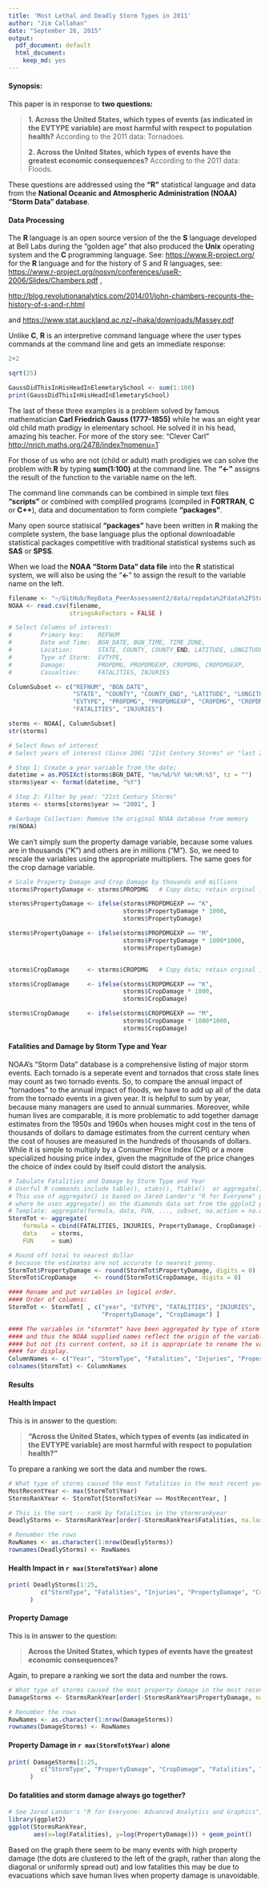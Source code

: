 ```yaml
---
title: 'Most Lethal and Deadly Storm Types in 2011'
author: "Jim Callahan"
date: "September 26, 2015"
output:
  pdf_document: default
  html_document:
    keep_md: yes
---
```

#### Synopsis:   

This paper is in response to **two questions:**  

> **1. Across the United States, which types of events (as indicated in the EVTYPE variable) 
> are most harmful with respect to population health?** According to the 2011 data: Tornadoes.
>
> **2. Across the United States, which types of events have the greatest economic consequences?**
>  According to the 2011 data: Floods.


These questions are addressed using the **"R"** statistical language and data from the 
**National Oceanic and Atmospheric Administration (NOAA) "Storm Data" database**.


#### Data Processing   

The **R** language is an open source version of the the **S** language developed 
at Bell Labs during the "golden age" that also produced the **Unix** operating system
and the **C** programming language. See:  <https://www.R-project.org/> for the **R**
language and for the history of S and R languages, see:
<https://www.r-project.org/nosvn/conferences/useR-2006/Slides/Chambers.pdf> ,  

<http://blog.revolutionanalytics.com/2014/01/john-chambers-recounts-the-history-of-s-and-r.html>   

and <https://www.stat.auckland.ac.nz/~ihaka/downloads/Massey.pdf>  


Unlike **C**, **R** is an interpretive command language where the user types commands
at the command line and gets an immediate response:

```r
2+2

sqrt(25)

GaussDidThisInHisHeadInElemetarySchool <- sum(1:100)
print(GaussDidThisInHisHeadInElemetarySchool)
```

The last of these three examples is a problem solved by famous mathematician
**Carl Friedrich Gauss (1777-1855)** while he was an eight year old child math prodigy 
in elementary school. He solved it in his head, amazing his teacher. 
For more of the story see: "Clever Carl" <http://nrich.maths.org/2478/index?nomenu=1>`

For those of us who are not (child or adult) math prodigies we can solve the problem 
with **R** by typing **sum(1:100)** at the command line. The **"<-"** assigns
the result of the function to the variable name on the left.

The command line commands can be combined in simple text files **"scripts"** or combined
with compliled programs (compiled in **FORTRAN**, **C** or **C++**), data and 
documentation to form complete  **"packages"**.

Many open source statisical **"packages"** have been written in **R** making the 
complete system, the base language plus the optional downloadable statistical packages 
competitive with traditional statistical systems such as **SAS** or **SPSS**.   

When we load the **NOAA "Storm Data" data file** into the **R** statistical system,
we will also be using the "**<-**" to assign the result to the variable name on
the left.

```r
filename <- "~/GitHub/RepData_PeerAssessment2/data/repdata%2Fdata%2FStormData.csv.bz2"
NOAA <- read.csv(filename, 
                 stringsAsFactors = FALSE )
```


```r
# Select Columns of interest:
#        Primary key:    REFNUM
#        Date and Time:  BGN_DATE, BGN_TIME, TIME_ZONE,
#        Location:       STATE, COUNTY, COUNTY_END, LATITUDE, LONGITUDE,
#        Type of Storm:  EVTYPE,
#        Damage:         PROPDMG, PROPDMGEXP, CROPDMG, CROPDMGEXP,
#        Casualties:     FATALITIES, INJURIES

ColumnSubset <- c("REFNUM", "BGN_DATE", 
                  "STATE", "COUNTY", "COUNTY_END", "LATITUDE", "LONGITUDE", 
                  "EVTYPE", "PROPDMG", "PROPDMGEXP", "CROPDMG", "CROPDMGEXP", 
                  "FATALITIES", "INJURIES")

storms <- NOAA[, ColumnSubset]
str(storms)

# Select Rows of interest 
# Select years of interest (Since 2001 "21st Century Storms" or "last 25 years")

# Step 1: Create a year variable from the date;
datetime = as.POSIXct(storms$BGN_DATE, "%m/%d/%Y %H:%M:%S", tz = "")
storms$year <- format(datetime, "%Y")

# Step 2: Filter by year: "21st Century Storms"
storms <- storms[storms$year >= "2001", ]

# Garbage Collection: Remove the original NOAA database from memory
rm(NOAA)

```

We can't simply sum the property damage variable, because some values are in thousands ("K")
and others are in millions ("M"). So, we need to rescale the variables using the appropriate
multipliers. The same goes for the crop damage variable.

```r
# Scale Property Damage and Crop Damage by thouands and millions
storms$PropertyDamage <- storms$PROPDMG   # Copy data; retain orginal intact

storms$PropertyDamage <- ifelse(storms$PROPDMGEXP == "K", 
                                storms$PropertyDamage * 1000, 
                                storms$PropertyDamage)

storms$PropertyDamage <- ifelse(storms$PROPDMGEXP == "M", 
                                storms$PropertyDamage * 1000*1000, 
                                storms$PropertyDamage)


storms$CropDamage     <- storms$CROPDMG   # Copy data; retain orginal intact

storms$CropDamage     <- ifelse(storms$CROPDMGEXP == "K", 
                                storms$CropDamage * 1000, 
                                storms$CropDamage)

storms$CropDamage     <- ifelse(storms$CROPDMGEXP == "M", 
                                storms$CropDamage * 1000*1000, 
                                storms$CropDamage) 
```


#### Fatalities and Damage by Storm Type and Year   

NOAA's "Storm Data" database is a comprehensive listing of major storm events.
Each tornado is a seperate event and tornados that cross state lines may count as
two tornado events. So, to compare the annual impact of "tornadoes" to the annual impact
of floods, we have to add up all of the data from the tornado events in a given year.
It is helpful to sum by year, because many managers are used to annual summaries. 
Moreover, while human lives are comparable, it is more problematic to add together damage 
estimates from the 1950s and 1960s when houses might cost in the tens of thousands of dollars
to damage estimates from the current century when the cost of houses are measured
in the hundreds of thousands of dollars. While it is simple to multiply by a Consumer Price Index (CPI) or a more specialized housing price index, given the magnitude of the price changes
the choice of index could by itself could distort the analysis.
```r
# Tabulate Fatalities and Damage by Storm Type and Year
# Userful R commands include table(), xtabs(), ftable()  or aggregate()
# This use of aggregate() is based on Jared Lander's "R for Everyone" page 123 
# where he uses aggregate() on the diamonds data set from the ggplot2 package.
# Template: aggregate(formula, data, FUN, ..., subset, na.action = na.omit)
StormTot <- aggregate(
    formula = cbind(FATALITIES, INJURIES, PropertyDamage, CropDamage) ~ EVTYPE + year, 
    data    = storms, 
    FUN     = sum)

# Round off total to nearest dollar
# because the estimates are not accurate to nearest penny.
StormTot$PropertyDamage <- round(StormTot$PropertyDamage, digits = 0)
StormTot$CropDamage     <- round(StormTot$CropDamage, digits = 0)

#### Rename and put variables in logical order.
#### Order of columns:
StormTot <- StormTot[ , c("year", "EVTYPE", "FATALITIES", "INJURIES", 
                          "PropertyDamage", "CropDamage") ]

#### The variables in "stormtot" have been aggregated by type of storm and year
#### and thus the NOAA supplied names reflect the origin of the variable
#### but not its current content, so it is appropriate to rename the variables
#### for display.
ColumnNames <- c("Year", "StormType", "Fatalities", "Injuries", "PropertyDamage", "CropDamage")
colnames(StormTot) <- ColumnNames
```

#### Results  

#### Health Impact  

This is in answer to the question:   

> **"Across the United States, which types of events (as indicated in the EVTYPE variable) 
> are most harmful with respect to population health?"**   

To prepare a ranking we sort the data and number the rows.
```r
# What type of storms caused the most fatalities in the most recent year (2011)?
MostRecentYear <- max(StormTot$Year)
StormsRankYear <- StormTot[StormTot$Year == MostRecentYear, ]

# This is the sort -- rank by fatalities in the stormrankyear
DeadlyStorms <- StormsRankYear[order(-StormsRankYear$Fatalities, na.last = NA), ]

# Renumber the rows
RowNames <- as.character(1:nrow(DeadlyStorms))
rownames(DeadlyStorms) <- RowNames
```

#### Health Impact in `r max(StormTot$Year)` alone  
```r
print( DeadlyStorms[1:25, 
         c("StormType", "Fatalities", "Injuries", "PropertyDamage", "CropDamage")] 
      )
```

#### Property Damage  

This is in answer to the question:   

> **Across the United States, which types of events have the greatest economic 
> consequences?**

Again, to prepare a ranking we sort the data and number the rows.
```r
# What type of storms caused the most property damage in the most recent year (2011)?
DamageStorms <- StormsRankYear[order(-StormsRankYear$PropertyDamage, na.last = NA), ]

# Renumber the rows
RowNames <- as.character(1:nrow(DamageStorms))
rownames(DamageStorms) <- RowNames
```

#### Property Damage  in `r max(StormTot$Year)` alone   
```r
print( DamageStorms[1:25, 
         c("StormType", "PropertyDamage", "CropDamage", "Fatalities", "Injuries")] 
      )
```


#### Do fatalities and storm damage always go together?   
```r
# See Jared Lander's "R for Everyone: Advanced Analytics and Graphics", page 223
library(ggplot2)
ggplot(StormsRankYear, 
       aes(x=log(Fatalities), y=log(PropertyDamage))) + geom_point()

```

Based on the graph there seem to be many events with high property damage 
(the dots are clustered to the left of the graph, rather than along the diagonal 
or uniformly spread out) and low fatalities this may be due to evacuations 
which save human lives when property damage is unavoidable.